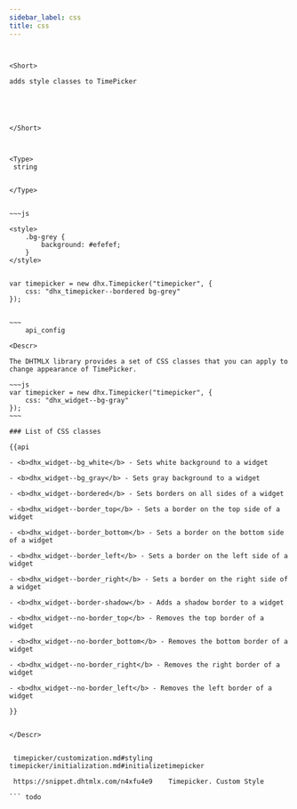 ```yaml
---
sidebar_label: css
title: css
---
```



          

``` todo


<Short>
 
adds style classes to TimePicker





</Short>



<Type>
 string


</Type>


~~~js
 
<style>
	.bg-grey {
		background: #efefef;
	}
</style>


var timepicker = new dhx.Timepicker("timepicker", {
	css: "dhx_timepicker--bordered bg-grey"
});


~~~
	api_config

<Descr>

The DHTMLX library provides a set of CSS classes that you can apply to change appearance of TimePicker.

~~~js
var timepicker = new dhx.Timepicker("timepicker", {
	css: "dhx_widget--bg-gray"
});
~~~

### List of CSS classes

{{api

- <b>dhx_widget--bg_white</b> - Sets white background to a widget

- <b>dhx_widget--bg_gray</b> - Sets gray background to a widget

- <b>dhx_widget--bordered</b> - Sets borders on all sides of a widget

- <b>dhx_widget--border_top</b> - Sets a border on the top side of a widget

- <b>dhx_widget--border_bottom</b> - Sets a border on the bottom side of a widget

- <b>dhx_widget--border_left</b> - Sets a border on the left side of a widget

- <b>dhx_widget--border_right</b> - Sets a border on the right side of a widget

- <b>dhx_widget--border-shadow</b> - Adds a shadow border to a widget

- <b>dhx_widget--no-border_top</b> - Removes the top border of a  widget

- <b>dhx_widget--no-border_bottom</b> - Removes the bottom border of a widget

- <b>dhx_widget--no-border_right</b> - Removes the right border of a widget

- <b>dhx_widget--no-border_left</b> - Removes the left border of a widget

}}


</Descr>


 timepicker/customization.md#styling
timepicker/initialization.md#initializetimepicker

 https://snippet.dhtmlx.com/n4xfu4e9	Timepicker. Custom Style

``` todo